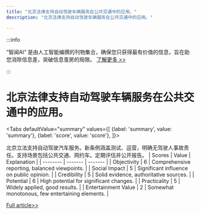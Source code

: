 ```yaml
---
title: "北京法律支持自动驾驶车辆服务在公共交通中的应用。"
description: "北京法律支持自动驾驶车辆服务在公共交通中的应用。"

---
```



:::info

“智闻AI“ 是由人工智能编撰的刊物集合，确保您只获得最有价值的信息，旨在助您消除信息差，突破信息茧房的局限。  [了解更多 >>](/)

:::

# 北京法律支持自动驾驶车辆服务在公共交通中的应用。


<Tabs
	defaultValue="summary"
	values={[
	{label: 'summary', value: 'summary'},
	{label: 'score', value: 'score'},
]}>
<TabItem value="summary">


北京立法支持自动驾驶汽车服务。新条例涵盖测试、运营，明确无驾驶人事故责任。支持场景包括公共交通、网约车。定期评估并公开报告。
</TabItem>
<TabItem value="score">
	| Scores     | Value   | Explanation |
	| -------- | ------- | ------- |
	| Objectivity  | 6    | Comprehensive reporting, balanced viewpoints.    |
	| Social Impact | 5     | Significant influence on public opinion.    |
	| Credibility    | 5    | Solid evidence, authoritative sources.    |
	| Potential    | 6    | High potential for significant changes.    |
	| Practicality    | 5    | Widely applied, good results.    |
	| Entertainment Value    | 2    | Somewhat monotonous, few entertaining elements.    |
</TabItem>
</Tabs>

[Full article>>](https://readhub.cn/topic/8b627sthoYs)
